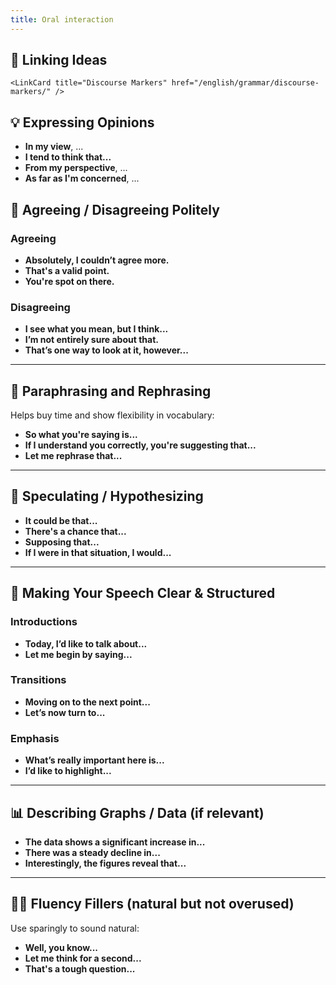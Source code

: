```yaml
---
title: Oral interaction
---
```



## 🔗 Linking Ideas

    <LinkCard title="Discourse Markers" href="/english/grammar/discourse-markers/" />

## 💡 Expressing Opinions

-   **In my view**, ...
-   **I tend to think that...**
-   **From my perspective**, ...
-   **As far as I'm concerned**, ...
    <LinkCard title="Instead using 'I think...'" href="/english/vocabulary/instead-of-i-think/" />

## 🤝 Agreeing / Disagreeing Politely

### Agreeing

-   **Absolutely, I couldn’t agree more.**
-   **That's a valid point.**
-   **You're spot on there.**

### Disagreeing

-   **I see what you mean, but I think...**
-   **I’m not entirely sure about that.**
-   **That’s one way to look at it, however...**

---

## 🔄 Paraphrasing and Rephrasing

Helps buy time and show flexibility in vocabulary:

-   **So what you're saying is...**
-   **If I understand you correctly, you're suggesting that...**
-   **Let me rephrase that...**

---

## 🧠 Speculating / Hypothesizing

-   **It could be that...**
-   **There's a chance that...**
-   **Supposing that...**
-   **If I were in that situation, I would...**

---

## 🎯 Making Your Speech Clear & Structured

### Introductions

-   **Today, I’d like to talk about...**
-   **Let me begin by saying...**

### Transitions

-   **Moving on to the next point...**
-   **Let’s now turn to...**

### Emphasis

-   **What’s really important here is...**
-   **I’d like to highlight...**

---

## 📊 Describing Graphs / Data (if relevant)

-   **The data shows a significant increase in...**
-   **There was a steady decline in...**
-   **Interestingly, the figures reveal that...**

---

## 🧘‍♀️ Fluency Fillers (natural but not overused)

Use sparingly to sound natural:

-   **Well, you know...**
-   **Let me think for a second...**
-   **That's a tough question...**
